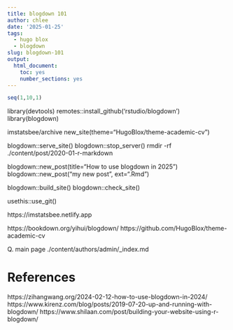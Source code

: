 ```yaml
---
title: blogdown 101
author: chlee
date: '2025-01-25'
tags:
  - hugo blox
  - blogdown
slug: blogdown-101
output:
  html_document:
    toc: yes
    number_sections: yes
---
```



```r
seq(1,10,1)
```


library(devtools)
remotes::install_github('rstudio/blogdown')
library(blogdown)

imstatsbee/archive
new_site(theme="HugoBlox/theme-academic-cv")

blogdown::serve_site()
blogdown::stop_server()
rmdir -rf ./content/post/2020-01-r-markdown

blogdown::new_post(title="How to use blogdown in 2025")
blogdown::new_post("my new post", ext=".Rmd")

blogdown::build_site()
blogdown::check_site()

usethis::use_git()

https://imstatsbee.netlify.app


https://bookdown.org/yihui/blogdown/
https://github.com/HugoBlox/theme-academic-cv

Q. main page ./content/authors/admin/_index.md

# References {-}

https://zihangwang.org/2024-02-12-how-to-use-blogdown-in-2024/
https://www.kirenz.com/blog/posts/2019-07-20-up-and-running-with-blogdown/
https://www.shilaan.com/post/building-your-website-using-r-blogdown/

